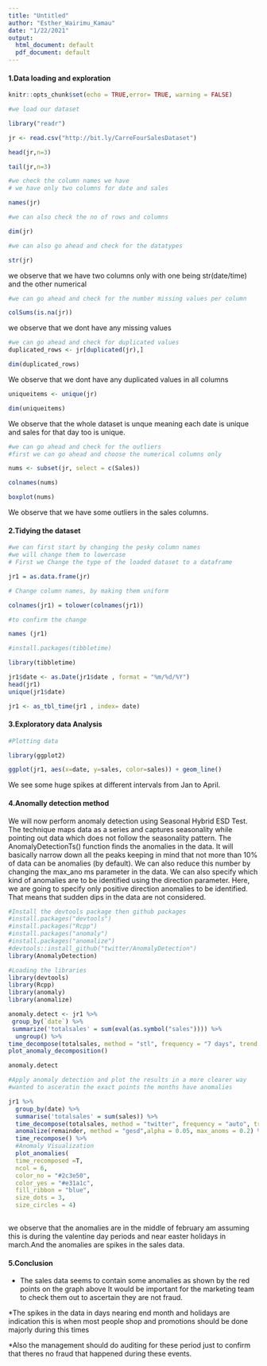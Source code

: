 ---
title: "Untitled"
author: "Esther_Wairimu_Kamau"
date: "1/22/2021"
output:
  html_document: default
  pdf_document: default
---





#### 1.Data loading and exploration


```{r setup, include=FALSE}

knitr::opts_chunk$set(echo = TRUE,error= TRUE, warning = FALSE)
```



```{r}
#we load our dataset

library("readr")

jr <- read.csv("http://bit.ly/CarreFourSalesDataset")

head(jr,n=3)

```


```{r}

tail(jr,n=3)

```

```{r}
#we check the column names we have
# we have only two columns for date and sales

names(jr)

```

```{r}

#we can also check the no of rows and columns

dim(jr)

```

```{r}
#we can also go ahead and check for the datatypes

str(jr)
```
we observe that we have two columns only with one being str(date/time) and the other numerical


```{r}
#we can go ahead and check for the number missing values per column

colSums(is.na(jr))

```
we observe that we dont have any missing values


```{r}

#we can go ahead and check for duplicated values
duplicated_rows <- jr[duplicated(jr),]

dim(duplicated_rows)

```
We observe that we dont have any duplicated values in all columns



```{r}
uniqueitems <- unique(jr)

dim(uniqueitems)

```
We observe that the whole dataset is unque meaning each date is unique and sales for that day too is unique.



```{r}
#we can go ahead and check for the outliers
#first we can go ahead and choose the numerical columns only

nums <- subset(jr, select = c(Sales))

colnames(nums)

boxplot(nums)

```
We observe that we have some outliers in the sales columns.



#### 2.Tidying the dataset

```{r}
#we can first start by changing the pesky column names 
#we will change them to lowercase 
# First we Change the type of the loaded dataset to a dataframe

jr1 = as.data.frame(jr)

# Change column names, by making them uniform

colnames(jr1) = tolower(colnames(jr1))

#to confirm the change

names (jr1)


```



```{r}
#install.packages(tibbletime)

library(tibbletime)

jr1$date <- as.Date(jr1$date , format = "%m/%d/%Y")
head(jr1)
unique(jr1$date)

jr1 <- as_tbl_time(jr1 , index= date)
```


#### 3.Exploratory data Analysis

```{r}

#Plotting data

library(ggplot2)

ggplot(jr1, aes(x=date, y=sales, color=sales)) + geom_line()

```
We see some huge spikes at different intervals from Jan to April. 



#### 4.Anomally detection method
We will now perform anomaly detection using Seasonal Hybrid ESD Test. The technique maps data as a series and captures seasonality while pointing out data which does not follow the seasonality pattern. The AnomalyDetectionTs() function finds the anomalies in the data. It will basically narrow down all the peaks keeping in mind that not more than 10% of data can be anomalies (by default). We can also reduce this number by changing the max_ano
ms parameter in the data. We can also specify which kind of anomalies are to be identified using the direction parameter. Here, we are going to specify only positive direction anomalies to be identified. That means that sudden dips in the data are not considered.




```{r}
#Install the devtools package then github packages
#install.packages("devtools")
#install.packages("Rcpp")
#install.packages("anomaly")
#install.packages("anomalize")
#devtools::install_github("twitter/AnomalyDetection")
library(AnomalyDetection)
```




```{r}
#Loading the libraries
library(devtools)
library(Rcpp)
library(anomaly)
library(anomalize)

```



```{r}
anomaly.detect <- jr1 %>% 
 group_by(`date`) %>%
 summarize('totalsales' = sum(eval(as.symbol("sales")))) %>%
  ungroup() %>%
time_decompose(totalsales, method = "stl", frequency = "7 days", trend = "30 days") %>%  anomalize(remainder, method = "gesd", alpha = 0.05, max_anoms = 0.2) %>% 
plot_anomaly_decomposition()

anomaly.detect


```



```{r}

#Apply anomaly detection and plot the results in a more clearer way
#wanted to asceratin the exact points the months have anomalies

jr1 %>%
  group_by(date) %>%
  summarise('totalsales' = sum(sales)) %>%
  time_decompose(totalsales, method = "twitter", frequency = "auto", trend = "auto") %>%
  anomalize(remainder, method = "gesd",alpha = 0.05, max_anoms = 0.2) %>%
  time_recompose() %>%
  #Anomaly Visualization
  plot_anomalies(
  time_recomposed =T,
  ncol = 6,
  color_no = "#2c3e50",
  color_yes = "#e31a1c",
  fill_ribbon = "blue",
  size_dots = 3,
  size_circles = 4)
  
```


we observe that the anomalies are in the middle of february am assuming this is during the valentine day periods and near easter holidays in march.And the anomalies are spikes in the sales data.



#### 5.Conclusion

* The sales data seems to contain some anomalies as shown by the red points on the graph above It would be important for the marketing team to check them out to ascertain they are not fraud.

*The spikes in the data in days nearing end month and holidays are indication this is when most people shop and promotions should be done majorly during this times

*Also the management should do auditing for these period just to confirm that theres no fraud that happened during these events.
